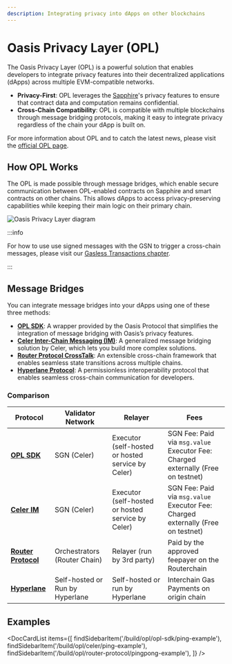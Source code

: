 ```yaml
---
description: Integrating privacy into dApps on other blockchains
---
```



# Oasis Privacy Layer (OPL)

The Oasis Privacy Layer (OPL) is a powerful solution that enables developers
to integrate privacy features into their decentralized applications (dApps)
across multiple EVM-compatible networks.

- **Privacy-First**: OPL leverages the [Sapphire]'s privacy features to ensure
that contract data and computation remains confidential.
- **Cross-Chain Compatibility**: OPL is compatible with multiple blockchains
through message bridging protocols, making it easy to integrate privacy
regardless of the chain your dApp is built on.

For more information about OPL and to catch the latest news, please visit the
[official OPL page].

[official OPL page]: https://oasisprotocol.org/opl
[Sapphire]: https://github.com/oasisprotocol/docs/blob/main/docs/build/sapphire/README.mdx

## How OPL Works

The OPL is made possible through message bridges, which enable secure
communication between OPL-enabled contracts on Sapphire and smart contracts on
other chains. This allows dApps to access privacy-preserving capabilities while
keeping their main logic on their primary chain.

![Oasis Privacy Layer diagram](../images/opl/privacy-layer-diagram.png)

:::info

For how to use use signed messages with the GSN to trigger a cross-chain
messages, please visit our [Gasless Transactions chapter].

:::

[Gasless Transactions chapter]: https://github.com/oasisprotocol/docs/blob/main/docs/build/sapphire/develop/gasless.md

## Message Bridges

You can integrate message bridges into your dApps using one of these three
methods:

- **[OPL SDK]**: A wrapper provided by the Oasis Protocol that simplifies the
integration of message bridging with Oasis’s privacy features.
- **[Celer Inter-Chain Messaging (IM)][celer]**: A generalized message bridging solution
by Celer, which lets you build more complex solutions.
- **[Router Protocol CrossTalk][router]**: An extensible cross-chain framework that
enables seamless state transitions across multiple chains.
- **[Hyperlane Protocol][hyperlane]**: A permissionless interoperability protocol
that enables seamless cross-chain communication for developers.

### Comparison

| Protocol                      | Validator Network            | Relayer                                           | Fees                                                                                   |
| ----------------------------- | ---------------------------- | ------------------------------------------------- | -------------------------------------------------------------------------------------- |
| **[OPL SDK]**                 | SGN (Celer)                  | Executor (self-hosted or hosted service by Celer) | SGN Fee: Paid via `msg.value` <br/> Executor Fee: Charged externally (Free on testnet) |
| **[Celer IM][celer]**         | SGN (Celer)                  | Executor (self-hosted or hosted service by Celer) | SGN Fee: Paid via `msg.value` <br/> Executor Fee: Charged externally (Free on testnet) |
| **[Router Protocol][router]** | Orchestrators (Router Chain) | Relayer (run by 3rd party)                        | Paid by the approved feepayer on the Routerchain                                       |
| **[Hyperlane][hyperlane]**    | Self-hosted or<br/>Run by Hyperlane | Self-hosted or run by Hyperlane                                       | Interchain Gas Payments on origin chain                                                |

## Examples

<DocCardList items={[
    findSidebarItem('/build/opl/opl-sdk/ping-example'),
    findSidebarItem('/build/opl/celer/ping-example'),
    findSidebarItem('/build/opl/router-protocol/pingpong-example'),
    ]} />

[OPL SDK]: ./opl-sdk/README.md
[celer]: ./celer/README.md
[router]: ./router-protocol/README.md
[hyperlane]: ./hyperlane/README.md
